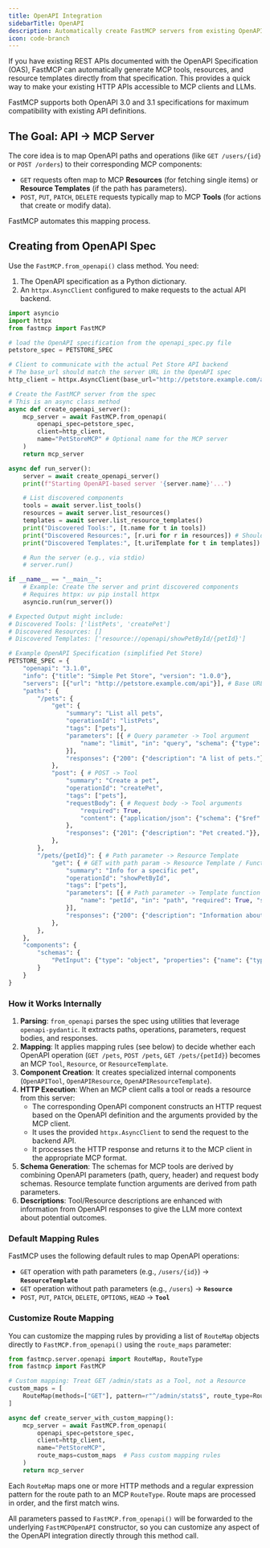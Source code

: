 ```yaml
---
title: OpenAPI Integration
sidebarTitle: OpenAPI
description: Automatically create FastMCP servers from existing OpenAPI specifications.
icon: code-branch
---
```


If you have existing REST APIs documented with the OpenAPI Specification (OAS), FastMCP can automatically generate MCP tools, resources, and resource templates directly from that specification. This provides a quick way to make your existing HTTP APIs accessible to MCP clients and LLMs.

FastMCP supports both OpenAPI 3.0 and 3.1 specifications for maximum compatibility with existing API definitions.

## The Goal: API -> MCP Server

The core idea is to map OpenAPI paths and operations (like `GET /users/{id}` or `POST /orders`) to their corresponding MCP components:

-   `GET` requests often map to MCP **Resources** (for fetching single items) or **Resource Templates** (if the path has parameters).
-   `POST`, `PUT`, `PATCH`, `DELETE` requests typically map to MCP **Tools** (for actions that create or modify data).

FastMCP automates this mapping process.

## Creating from OpenAPI Spec

Use the `FastMCP.from_openapi()` class method. You need:

1.  The OpenAPI specification as a Python dictionary.
2.  An `httpx.AsyncClient` configured to make requests to the actual API backend.

<CodeGroup>

```python server.py
import asyncio
import httpx
from fastmcp import FastMCP

# load the OpenAPI specification from the openapi_spec.py file
petstore_spec = PETSTORE_SPEC

# Client to communicate with the actual Pet Store API backend
# The base_url should match the server URL in the OpenAPI spec
http_client = httpx.AsyncClient(base_url="http://petstore.example.com/api")

# Create the FastMCP server from the spec
# This is an async class method
async def create_openapi_server():
    mcp_server = await FastMCP.from_openapi(
        openapi_spec=petstore_spec,
        client=http_client,
        name="PetStoreMCP" # Optional name for the MCP server
    )
    return mcp_server

async def run_server():
    server = await create_openapi_server()
    print(f"Starting OpenAPI-based server '{server.name}'...")

    # List discovered components
    tools = await server.list_tools()
    resources = await server.list_resources()
    templates = await server.list_resource_templates()
    print("Discovered Tools:", [t.name for t in tools])
    print("Discovered Resources:", [r.uri for r in resources]) # Should be empty if no parameterless GETs
    print("Discovered Templates:", [t.uriTemplate for t in templates])

    # Run the server (e.g., via stdio)
    # server.run()

if __name__ == "__main__":
    # Example: Create the server and print discovered components
    # Requires httpx: uv pip install httpx
    asyncio.run(run_server())

# Expected Output might include:
# Discovered Tools: ['listPets', 'createPet']
# Discovered Resources: []
# Discovered Templates: ['resource://openapi/showPetById/{petId}']
```

```python openapi_spec.py
# Example OpenAPI Specification (simplified Pet Store)
PETSTORE_SPEC = {
    "openapi": "3.1.0",
    "info": {"title": "Simple Pet Store", "version": "1.0.0"},
    "servers": [{"url": "http://petstore.example.com/api"}], # Base URL for API calls
    "paths": {
        "/pets": {
            "get": {
                "summary": "List all pets",
                "operationId": "listPets",
                "tags": ["pets"],
                "parameters": [{ # Query parameter -> Tool argument
                    "name": "limit", "in": "query", "schema": {"type": "integer"}
                }],
                "responses": {"200": {"description": "A list of pets."}},
            },
            "post": { # POST -> Tool
                "summary": "Create a pet",
                "operationId": "createPet",
                "tags": ["pets"],
                "requestBody": { # Request body -> Tool arguments
                    "required": True,
                    "content": {"application/json": {"schema": {"$ref": "#/components/schemas/PetInput"}}}
                },
                "responses": {"201": {"description": "Pet created."}},
            },
        },
        "/pets/{petId}": { # Path parameter -> Resource Template
            "get": { # GET with path param -> Resource Template / FunctionResource
                "summary": "Info for a specific pet",
                "operationId": "showPetById",
                "tags": ["pets"],
                "parameters": [{ # Path parameter -> Template function argument
                    "name": "petId", "in": "path", "required": True, "schema": {"type": "string"}
                }],
                "responses": {"200": {"description": "Information about the pet."}},
            },
        },
    },
    "components": {
        "schemas": {
            "PetInput": {"type": "object", "properties": {"name": {"type": "string"}, "tag": {"type": "string"}}},
        }
    }
}
``` 

</CodeGroup>

### How it Works Internally

1.  **Parsing**: `from_openapi` parses the spec using utilities that leverage `openapi-pydantic`. It extracts paths, operations, parameters, request bodies, and responses.
2.  **Mapping**: It applies mapping rules (see below) to decide whether each OpenAPI operation (`GET /pets`, `POST /pets`, `GET /pets/{petId}`) becomes an MCP `Tool`, `Resource`, or `ResourceTemplate`.
3.  **Component Creation**: It creates specialized internal components (`OpenAPITool`, `OpenAPIResource`, `OpenAPIResourceTemplate`).
4.  **HTTP Execution**: When an MCP client calls a tool or reads a resource from this server:
    *   The corresponding OpenAPI component constructs an HTTP request based on the OpenAPI definition and the arguments provided by the MCP client.
    *   It uses the provided `httpx.AsyncClient` to send the request to the backend API.
    *   It processes the HTTP response and returns it to the MCP client in the appropriate MCP format.
5.  **Schema Generation**: The schemas for MCP tools are derived by combining OpenAPI parameters (path, query, header) and request body schemas. Resource template function arguments are derived from path parameters.
6.  **Descriptions**: Tool/Resource descriptions are enhanced with information from OpenAPI responses to give the LLM more context about potential outcomes.

### Default Mapping Rules

FastMCP uses the following default rules to map OpenAPI operations:

-   `GET` operation with path parameters (e.g., `/users/{id}`) -> **`ResourceTemplate`**
-   `GET` operation without path parameters (e.g., `/users`) -> **`Resource`**
-   `POST`, `PUT`, `PATCH`, `DELETE`, `OPTIONS`, `HEAD` -> **`Tool`**

### Customize Route Mapping

You can customize the mapping rules by providing a list of `RouteMap` objects directly to `FastMCP.from_openapi()` using the `route_maps` parameter:

```python
from fastmcp.server.openapi import RouteMap, RouteType
from fastmcp import FastMCP

# Custom mapping: Treat GET /admin/stats as a Tool, not a Resource
custom_maps = [
    RouteMap(methods=["GET"], pattern=r"^/admin/stats$", route_type=RouteType.TOOL)
]

async def create_server_with_custom_mapping():
    mcp_server = await FastMCP.from_openapi(
        openapi_spec=petstore_spec,
        client=http_client,
        name="PetStoreMCP",
        route_maps=custom_maps  # Pass custom mapping rules
    )
    return mcp_server
```

Each `RouteMap` maps one or more HTTP methods and a regular expression pattern for the route path to an MCP `RouteType`. Route maps are processed in order, and the first match wins.

All parameters passed to `FastMCP.from_openapi()` will be forwarded to the underlying `FastMCPOpenAPI` constructor, so you can customize any aspect of the OpenAPI integration directly through this method call.

